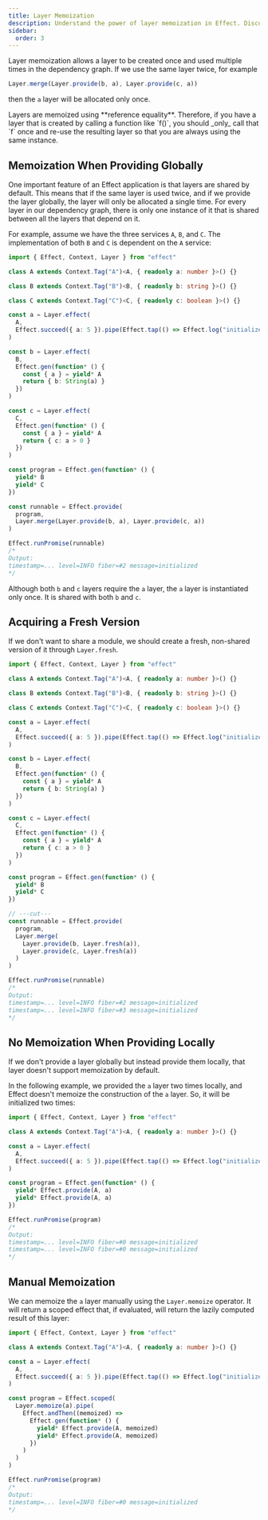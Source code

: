 ```yaml
---
title: Layer Memoization
description: Understand the power of layer memoization in Effect. Discover how layers can be efficiently created once and reused in the dependency graph, optimizing performance. Explore global and local memoization strategies, and learn to manually memoize layers for precise control in your Effect applications.
sidebar:
  order: 3
---
```



Layer memoization allows a layer to be created once and used multiple times in the dependency graph. If we use the same layer twice, for example

```ts
Layer.merge(Layer.provide(b, a), Layer.provide(c, a))
```

then the `a` layer will be allocated only once.

<Aside type="caution">
  Layers are memoized using **reference equality**. Therefore, if you have a layer that is created by calling a function like `f()`, you should _only_ call that `f` once and re-use the resulting layer so that you are always using the same instance.
</Aside>

## Memoization When Providing Globally

One important feature of an Effect application is that layers are shared by default. This means that if the same layer is used twice, and if we provide the layer globally, the layer will only be allocated a single time. For every layer in our dependency graph, there is only one instance of it that is shared between all the layers that depend on it.

For example, assume we have the three services `A`, `B`, and `C`. The implementation of both `B` and `C` is dependent on the `A` service:

```ts twoslash
import { Effect, Context, Layer } from "effect"

class A extends Context.Tag("A")<A, { readonly a: number }>() {}

class B extends Context.Tag("B")<B, { readonly b: string }>() {}

class C extends Context.Tag("C")<C, { readonly c: boolean }>() {}

const a = Layer.effect(
  A,
  Effect.succeed({ a: 5 }).pipe(Effect.tap(() => Effect.log("initialized")))
)

const b = Layer.effect(
  B,
  Effect.gen(function* () {
    const { a } = yield* A
    return { b: String(a) }
  })
)

const c = Layer.effect(
  C,
  Effect.gen(function* () {
    const { a } = yield* A
    return { c: a > 0 }
  })
)

const program = Effect.gen(function* () {
  yield* B
  yield* C
})

const runnable = Effect.provide(
  program,
  Layer.merge(Layer.provide(b, a), Layer.provide(c, a))
)

Effect.runPromise(runnable)
/*
Output:
timestamp=... level=INFO fiber=#2 message=initialized
*/
```

Although both `b` and `c` layers require the `a` layer, the `a` layer is instantiated only once. It is shared with both `b` and `c`.

## Acquiring a Fresh Version

If we don't want to share a module, we should create a fresh, non-shared version of it through `Layer.fresh`.

```ts twoslash
import { Effect, Context, Layer } from "effect"

class A extends Context.Tag("A")<A, { readonly a: number }>() {}

class B extends Context.Tag("B")<B, { readonly b: string }>() {}

class C extends Context.Tag("C")<C, { readonly c: boolean }>() {}

const a = Layer.effect(
  A,
  Effect.succeed({ a: 5 }).pipe(Effect.tap(() => Effect.log("initialized")))
)

const b = Layer.effect(
  B,
  Effect.gen(function* () {
    const { a } = yield* A
    return { b: String(a) }
  })
)

const c = Layer.effect(
  C,
  Effect.gen(function* () {
    const { a } = yield* A
    return { c: a > 0 }
  })
)

const program = Effect.gen(function* () {
  yield* B
  yield* C
})

// ---cut---
const runnable = Effect.provide(
  program,
  Layer.merge(
    Layer.provide(b, Layer.fresh(a)),
    Layer.provide(c, Layer.fresh(a))
  )
)

Effect.runPromise(runnable)
/*
Output:
timestamp=... level=INFO fiber=#2 message=initialized
timestamp=... level=INFO fiber=#3 message=initialized
*/
```

## No Memoization When Providing Locally

If we don't provide a layer globally but instead provide them locally, that layer doesn't support memoization by default.

In the following example, we provided the `a` layer two times locally, and Effect doesn't memoize the construction of the `a` layer. So, it will be initialized two times:

```ts twoslash
import { Effect, Context, Layer } from "effect"

class A extends Context.Tag("A")<A, { readonly a: number }>() {}

const a = Layer.effect(
  A,
  Effect.succeed({ a: 5 }).pipe(Effect.tap(() => Effect.log("initialized")))
)

const program = Effect.gen(function* () {
  yield* Effect.provide(A, a)
  yield* Effect.provide(A, a)
})

Effect.runPromise(program)
/*
Output:
timestamp=... level=INFO fiber=#0 message=initialized
timestamp=... level=INFO fiber=#0 message=initialized
*/
```

## Manual Memoization

We can memoize the `a` layer manually using the `Layer.memoize` operator. It will return a scoped effect that, if evaluated, will return the lazily computed result of this layer:

```ts twoslash
import { Effect, Context, Layer } from "effect"

class A extends Context.Tag("A")<A, { readonly a: number }>() {}

const a = Layer.effect(
  A,
  Effect.succeed({ a: 5 }).pipe(Effect.tap(() => Effect.log("initialized")))
)

const program = Effect.scoped(
  Layer.memoize(a).pipe(
    Effect.andThen((memoized) =>
      Effect.gen(function* () {
        yield* Effect.provide(A, memoized)
        yield* Effect.provide(A, memoized)
      })
    )
  )
)

Effect.runPromise(program)
/*
Output:
timestamp=... level=INFO fiber=#0 message=initialized
*/
```
